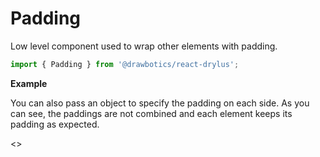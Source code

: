 

# Padding
Low level component used to wrap other elements with padding.
```jsx
import { Padding } from '@drawbotics/react-drylus';
```

__Example__
<Playground component={Padding}>
  <div style={{ border: '1px solid red', display: 'inline-block' }}>
    <Padding>
      <div style={{ background: 'green', height: 100, width: 100 }} />
    </Padding>
  </div>
</Playground>

You can also pass an object to specify the padding on each side. As you can see, the paddings are not combined and each element keeps its padding as expected.

<Playground>
  <>
    <Padding size={{
      top: Sizes.LARGE,
      bottom: Sizes.EXTRA_SMALL,
      left: Sizes.DEFAULT,
    }} style={{ border: '1px solid red' }}>
      <div style={{ background: 'green', height: 100, width: 100 }} />
    </Padding>
    <Padding size={{
      top: Sizes.LARGE,
      bottom: Sizes.EXTRA_SMALL,
      left: Sizes.MASSIVE,
    }} style={{ border: '1px solid red' }}>
      <div style={{ background: 'green', height: 100, width: 100 }} />
    </Padding>
  </>
</Playground>
